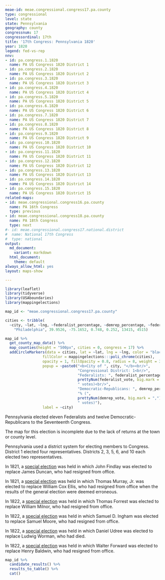 ```yaml
---
meae-id: meae.congressional.congress17.pa.county
type: congressional
level: state
state: Pennsylvania
geography: county
congressnum: 17
congressordinal: 17th
title: '17th Congress: Pennsylvania 1820'
year: 1820
legend: fed-vs-rep
nnv:
- id: pa.congress.1.1820
  name: PA US Congress 1820 District 1
- id: pa.congress.2.1820
  name: PA US Congress 1820 District 2
- id: pa.congress.3.1820
  name: PA US Congress 1820 District 3
- id: pa.congress.4.1820
  name: PA US Congress 1820 District 4
- id: pa.congress.5.1820
  name: PA US Congress 1820 District 5
- id: pa.congress.6.1820
  name: PA US Congress 1820 District 6
- id: pa.congress.7.1820
  name: PA US Congress 1820 District 7
- id: pa.congress.8.1820
  name: PA US Congress 1820 District 8
- id: pa.congress.9.1820
  name: PA US Congress 1820 District 9
- id: pa.congress.10.1820
  name: PA US Congress 1820 District 10
- id: pa.congress.11.1820
  name: PA US Congress 1820 District 11
- id: pa.congress.12.1820
  name: PA US Congress 1820 District 12
- id: pa.congress.13.1820
  name: PA US Congress 1820 District 13
- id: pa.congress.14.1820
  name: PA US Congress 1820 District 14
- id: pa.congress.15.1820
  name: PA US Congress 1820 District 15
related-maps:
- id: meae.congressional.congress16.pa.county
  name: PA 16th Congress
  type: previous
- id: meae.congressional.congress18.pa.county
  name: PA 18th Congress
  type: next
#- id: meae.congressional.congress17.national.district
#  name: National 17th Congress
#  type: national
output:
  md_document:
    variant: markdown
  html_document:
    theme: default
always_allow_html: yes
layout: maps-show

---
```


```r
library(leaflet)
library(tidyverse)
library(USAboundaries)
library(mappingelections)

map_id <- "meae.congressional.congress17.pa.county"

cities <- tribble(
  ~city, ~lat, ~lng, ~federalist_percentage, ~demrep_percentage, ~federalist_vote, ~demrep_vote,
    "Philadelphia", 39.9526, -75.1652, 0.748, 0.252, 13415, 4515)
```

<div class="map">

```r
map_id %>%
  get_county_map_data() %>%
  map_counties(height = "500px", cities = 0, congress = 17) %>% 
  addCircleMarkers(data = cities, lat = ~lat, lng = ~lng, color = "black",
                 fillColor = mappingelections:::poli_chrome(cities),
                 opacity = 1, fillOpacity = 0.8, radius = 8, weight = 3,
                 popup = ~paste0("<b>City of ", city, "</b><br/>",
                                 "Congressional District: 1<br/>",
                                 "Federalists: ", federalist_percentage * 100, "% (", 
                                 prettyNum(federalist_vote, big.mark = ","), 
                                 " votes)<br/>",
                                 "Democratic-Republicans: ", demrep_percentage * 100,
                                 "% (", 
                                 prettyNum(demrep_vote, big.mark = ","),
                                 " votes)"),
                 label = ~city) 
```

</div>

Pennsylvania elected eleven Federalists and twelve Democratic-Republicans to the Seventeenth Congress.

The map for this election is incomplete due to the lack of returns at the town or county level.

Pennsylvania used a district system for electing members to Congress. District 1 elected four representatives. Districts 2, 3, 5, 6, and 10 each elected two representatives. 

In 1821, a [special election](https://elections.lib.tufts.edu/catalog/tufts:pa.congress.5.1821) was held in which John Findlay was elected to replace James Duncan, who had resigned from office. 

In 1821, a [special election](https://elections.lib.tufts.edu/catalog/tufts:pa.congress.10.1821) was held in which Thomas Murray, Jr. was elected to replace William Cox Ellis, who had resigned from office when the results of the general election were deemed erroneous.

In 1822, a [special election](https://elections.lib.tufts.edu/catalog/tufts:pa.congress.1.vacancy.1822) was held in which Thomas Forrest was elected to replace William Milnor, who had resigned from office. 

In 1822, a [special election](https://elections.lib.tufts.edu/catalog/tufts:pa.congress.6.vacancy.1822) was held in which Samuel D. Ingham was elected to replace Samuel Moore, who had resigned from office. 

In 1822, a [special election](https://elections.lib.tufts.edu/catalog/tufts:pa.congress.7.vacancy.1822) was held in which Daniel Udree was elected to replace Ludwig Worman, who had died.

In 1822, a [special election](https://elections.lib.tufts.edu/catalog/tufts:pa.congress.14.vacancy.1822) was held in which Walter Forward was elected to replace Henry Baldwin, who had resigned from office. 

<div class="results-table">

```r
map_id %>%
  candidate_results() %>%
  results_to_table() %>%
  cat()
```

</div>
